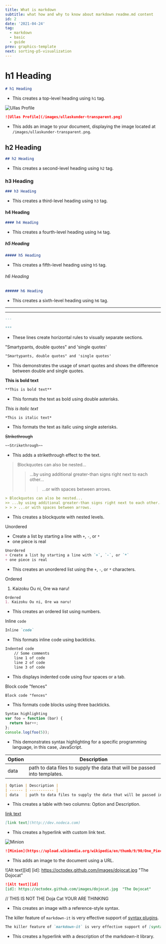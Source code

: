 ```yaml
---
title: What is markdown
subtitle: what how and why to know about markdown readme.md content
id: 2
date: '2021-04-24'
tag:
  - markdown
  - basic
  - guide
prev: graphics-template
next: sorting-p5-visualization
---
```

# h1 Heading

```md
# h1 Heading
```
- This creates a top-level heading using `h1` tag.

![Ullas Profile](/images/ullaskunder-transparent.png)

```md
![Ullas Profile](/images/ullaskunder-transparent.png)
```
- This adds an image to your document, displaying the image located at `/images/ullaskunder-transparent.png`.

## h2 Heading

```md
## h2 Heading
```
- This creates a second-level heading using `h2` tag.


### h3 Heading

```md
### h3 Heading
```
- This creates a third-level heading using `h3` tag.

#### h4 Heading

```md
#### h4 Heading
```
- This creates a fourth-level heading using `h4` tag.

##### h5 Heading

```md
##### h5 Heading
```
- This creates a fifth-level heading using `h5` tag.

###### h6 Heading

```md
###### h6 Heading
```
- This creates a sixth-level heading using `h6` tag.

---

***

```md
---

***
```
- These lines create horizontal rules to visually separate sections.

"Smartypants, double quotes" and 'single quotes'

```md
"Smartypants, double quotes" and 'single quotes'
```
- This demonstrates the usage of smart quotes and shows the difference between double and single quotes.

**This is bold text**

```md
**This is bold text**
```
- This formats the text as bold using double asterisks.

*This is italic text*

```md
*This is italic text*
```
- This formats the text as italic using single asterisks.

~~Strikethrough~~

```md
~~Strikethrough~~
```
- This adds a strikethrough effect to the text.

> Blockquotes can also be nested...
>> ...by using additional greater-than signs right next to each other...
> > > ...or with spaces between arrows.

```md
> Blockquotes can also be nested...
>> ...by using additional greater-than signs right next to each other...
> > > ...or with spaces between arrows.
```
- This creates a blockquote with nested levels.

Unordered
+ Create a list by starting a line with `+`, `-`, or `*`
+ one piece is real

```md
Unordered
+ Create a list by starting a line with `+`, `-`, or `*`
+ one piece is real
```
- This creates an unordered list using the `+`, `-`, or `*` characters.


Ordered
1. Kaizoku Ou ni, Ore wa naru!

```md
Ordered
1. Kaizoku Ou ni, Ore wa naru!
```
- This creates an ordered list using numbers.

Inline `code`

```md
Inline `code`
```
- This formats inline code using backticks.

```md
Indented code
    // Some comments
    line 1 of code
    line 2 of code
    line 3 of code
```
- This displays indented code using four spaces or a tab.

Block code "fences"

```md
Block code "fences"
```
- This formats code blocks using three backticks.

```js
Syntax highlighting
var foo = function (bar) {
  return bar++;
};
console.log(foo(5));
```
- This demonstrates syntax highlighting for a specific programming language, in this case, JavaScript.

| Option | Description |
| ------ | ----------- |
| data   | path to data files to supply the data that will be passed into templates. |

```md
| Option | Description |
| ------ | ----------- |
| data   | path to data files to supply the data that will be passed into templates. |
```
- This creates a table with two columns: Option and Description.

[link text](http://dev.nodeca.com)

```md
[link text](http://dev.nodeca.com)
```
- This creates a hyperlink with custom link text.

![Minion](https://upload.wikimedia.org/wikipedia/en/thumb/9/90/One_Piece%2C_Volume_61_Cover_%28Japanese%29.jpg/220px-One_Piece%2C_Volume_61_Cover_%28Japanese%29.jpg)

```md
![Minion](https://upload.wikimedia.org/wikipedia/en/thumb/9/90/One_Piece%2C_Volume_61_Cover_%28Japanese%29.jpg/220px-One_Piece%2C_Volume_61_Cover_%28Japanese%29.jpg)
```
- This adds an image to the document using a URL.

![Alt text][id]
[id]: https://octodex.github.com/images/dojocat.jpg  "The Dojocat"

```md
![Alt text][id]
[id]: https://octodex.github.com/images/dojocat.jpg  "The Dojocat"

```
// THIS IS NOT THE Doja Cat YOUR ARE THINKING

- This creates an image with a reference-style syntax.

The killer feature of `markdown-it` is very effective support of [syntax plugins](https://www.npmjs.org/browse/keyword/markdown-it-plugin).

```md
The killer feature of `markdown-it` is very effective support of [syntax plugins](https://www.npmjs.org/browse/keyword/markdown-it-plugin).
```
- This creates a hyperlink with a description of the markdown-it library.

